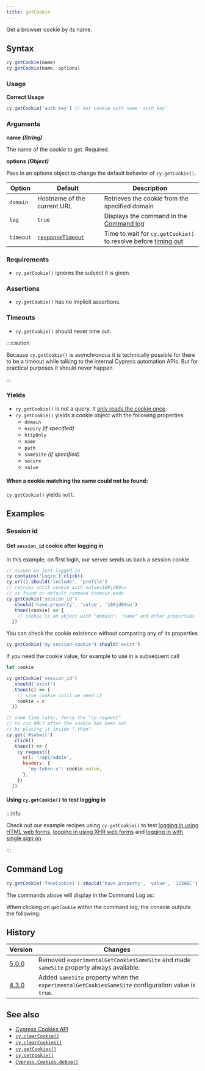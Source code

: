 ```yaml
---
title: getCookie
---
```


Get a browser cookie by its name.

## Syntax

```javascript
cy.getCookie(name)
cy.getCookie(name, options)
```

### Usage

**<Icon name="check-circle" color="green" /> Correct Usage**

```javascript
cy.getCookie('auth_key') // Get cookie with name 'auth_key'
```

### Arguments

**<Icon name="angle-right" /> name** **_(String)_**

The name of the cookie to get. Required.

**<Icon name="angle-right" /> options** **_(Object)_**

Pass in an options object to change the default behavior of `cy.getCookie()`.

| Option    | Default                                                        | Description                                                                              |
| --------- | -------------------------------------------------------------- | ---------------------------------------------------------------------------------------- |
| `domain`  | Hostname of the current URL                                    | Retrieves the cookie from the specified domain                                           |
| `log`     | `true`                                                         | Displays the command in the [Command log](/guides/core-concepts/cypress-app#Command-Log) |
| `timeout` | [`responseTimeout`](/guides/references/configuration#Timeouts) | Time to wait for `cy.getCookie()` to resolve before [timing out](#Timeouts)              |

### Requirements [<Icon name="question-circle"/>](/guides/core-concepts/introduction-to-cypress#Chains-of-Commands)

- `cy.getCookie()` ignores the subject it is given.

### Assertions [<Icon name="question-circle"/>](/guides/core-concepts/introduction-to-cypress#Assertions)

- `cy.getCookie()` has no implicit assertions.

### Timeouts [<Icon name="question-circle"/>](/guides/core-concepts/introduction-to-cypress#Timeouts)

- `cy.getCookie()` should never time out.

:::caution

Because `cy.getCookie()` is asynchronous it is technically possible for there to
be a timeout while talking to the internal Cypress automation APIs. But for
practical purposes it should never happen.

:::

### Yields [<Icon name="question-circle"/>](/guides/core-concepts/introduction-to-cypress#Subject-Management)

- `cy.getCookie()` is not a query. It
  [only reads the cookie once](/guides/core-concepts/retry-ability#Only-queries-are-retried).
- `cy.getCookie()` yields a cookie object with the following properties:
  - `domain`
  - `expiry` _(if specified)_
  - `httpOnly`
  - `name`
  - `path`
  - `sameSite` _(if specified)_
  - `secure`
  - `value`

#### When a cookie matching the name could not be found:

`cy.getCookie()` yields `null`.

## Examples

### Session id

#### Get `session_id` cookie after logging in

In this example, on first login, our server sends us back a session cookie.

```javascript
// assume we just logged in
cy.contains('Login').click()
cy.url().should('include', 'profile')
// retries until cookie with value=189jd09su
// is found or default command timeout ends
cy.getCookie('session_id')
  .should('have.property', 'value', '189jd09su')
  .then((cookie) => {
    // cookie is an object with "domain", "name" and other properties
  })
```

You can check the cookie existence without comparing any of its properties

```javascript
cy.getCookie('my-session-cookie').should('exist')
```

If you need the cookie value, for example to use in a subsequent call

```js
let cookie

cy.getCookie('session_id')
  .should('exist')
  .then((c) => {
    // save cookie until we need it
    cookie = c
  })

// some time later, force the "cy.request"
// to run ONLY after the cookie has been set
// by placing it inside ".then"
cy.get('#submit')
  .click()
  .then(() => {
    cy.request({
      url: '/api/admin',
      headers: {
        'my-token-x': cookie.value,
      },
    })
  })
```

#### Using `cy.getCookie()` to test logging in

:::info

Check out our example recipes using `cy.getCookie()` to test
[logging in using HTML web forms](/examples/recipes#Logging-In),
[logging in using XHR web forms](/examples/recipes#Logging-In) and
[logging in with single sign on](/examples/recipes#Logging-In)

:::

## Command Log

```javascript
cy.getCookie('fakeCookie1').should('have.property', 'value', '123ABC')
```

The commands above will display in the Command Log as:

<DocsImage
  src="/img/api/getcookie/get-browser-cookie-and-make-assertions-about-object.png"
  alt="Command Log getcookie"
/>

When clicking on `getCookie` within the command log, the console outputs the
following:

<DocsImage
  src="/img/api/getcookie/inspect-cookie-object-properties-in-console.png"
  alt="Console Log getcookie"
/>

## History

| Version                                     | Changes                                                                                            |
| ------------------------------------------- | -------------------------------------------------------------------------------------------------- |
| [5.0.0](/guides/references/changelog#5-0-0) | Removed `experimentalGetCookiesSameSite` and made `sameSite` property always available.            |
| [4.3.0](/guides/references/changelog#4-3-0) | Added `sameSite` property when the `experimentalGetCookiesSameSite` configuration value is `true`. |

## See also

- [Cypress Cookies API](/api/cypress-api/cookies)
- [`cy.clearCookie()`](/api/commands/clearcookie)
- [`cy.clearCookies()`](/api/commands/clearcookies)
- [`cy.getCookies()`](/api/commands/getcookies)
- [`cy.setCookie()`](/api/commands/setcookie)
- [`Cypress.Cookies.debug()`](/api/cypress-api/cookies)

